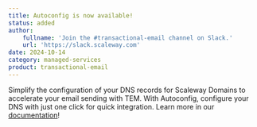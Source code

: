 ```yaml
---
title: Autoconfig is now available!
status: added
author:
    fullname: 'Join the #transactional-email channel on Slack.'
    url: 'https://slack.scaleway.com'
date: 2024-10-14
category: managed-services
product: transactional-email
---
```


Simplify the configuration of your DNS records for Scaleway Domains to accelerate your email sending with TEM. With Autoconfig, configure your DNS with just one click for quick integration.
Learn more in our [documentation](https://www.scaleway.com/en/docs/managed-services/transactional-email/how-to/autoconfigure-domain/)! 


